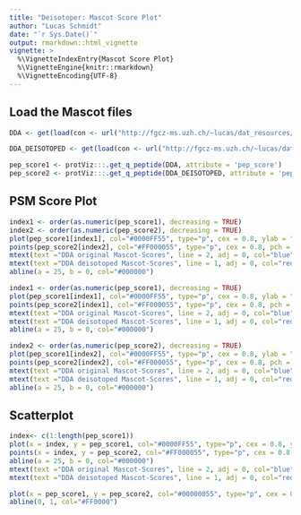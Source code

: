 ```yaml
---
title: "Deisotoper: Mascot Score Plot"
author: "Lucas Schmidt"
date: "`r Sys.Date()`"
output: rmarkdown::html_vignette
vignette: >
  %\VignetteIndexEntry{Mascot Score Plot}
  %\VignetteEngine{knitr::rmarkdown}
  %\VignetteEncoding{UTF-8}
---
```


## Load the Mascot files

```r
DDA <- get(load(con <- url("http://fgcz-ms.uzh.ch/~lucas/dat_resources/Mix1a_1_DDA.RData")))

DDA_DEISOTOPED <- get(load(con <- url("http://fgcz-ms.uzh.ch/~lucas/dat_resources/Mix1a_1_DDA_deisotoped.RData")))

pep_score1 <- protViz:::.get_q_peptide(DDA, attribute = 'pep_score')
pep_score2 <- protViz:::.get_q_peptide(DDA_DEISOTOPED, attribute = 'pep_score')
```


## PSM Score Plot

```r
index1 <- order(as.numeric(pep_score1), decreasing = TRUE)
index2 <- order(as.numeric(pep_score2), decreasing = TRUE)
plot(pep_score1[index1], col="#0000FF55", type="p", cex = 0.8, ylab = "Mascot-Score", xlab = "Index", pch = 16, xlim = c(0, 20000))
points(pep_score2[index2], col="#FF000055", type="p", cex = 0.8, pch = 16)
mtext(text ="DDA original Mascot-Scores", line = 2, adj = 0, col="blue")
mtext(text ="DDA deisotoped Mascot-Scores", line = 1, adj = 0, col="red")
abline(a = 25, b = 0, col="#000000")
```


```r
index1 <- order(as.numeric(pep_score1), decreasing = TRUE)
plot(pep_score1[index1], col="#0000FF55", type="p", cex = 0.8, ylab = "Mascot-Score", xlab = "Index", pch = 16, xlim = c(0, 20000))
points(pep_score2[index1], col="#FF000055", type="p", cex = 0.8, pch = 16)
mtext(text ="DDA original Mascot-Scores", line = 2, adj = 0, col="blue")
mtext(text ="DDA deisotoped Mascot-Scores", line = 1, adj = 0, col="red")
abline(a = 25, b = 0, col="#000000")
```


```r
index2 <- order(as.numeric(pep_score2), decreasing = TRUE)
plot(pep_score1[index2], col="#0000FF55", type="p", cex = 0.8, ylab = "Mascot-Score", xlab = "Index", pch = 16, xlim = c(0, 20000))
points(pep_score2[index2], col="#FF000055", type="p", cex = 0.8, pch = 16)
mtext(text ="DDA original Mascot-Scores", line = 2, adj = 0, col="blue")
mtext(text ="DDA deisotoped Mascot-Scores", line = 1, adj = 0, col="red")
abline(a = 25, b = 0, col="#000000")
```


## Scatterplot

```r
index<- c(1:length(pep_score1))
plot(x = index, y = pep_score1, col="#0000FF55", type="p", cex = 0.8, ylab = "Mascot-Score", xlab = "Index", pch = 16)
points(x = index, y = pep_score2, col="#FF000055", type="p", cex = 0.8, pch = 16)
abline(a = 25, b = 0, col="#000000")
mtext(text ="DDA original Mascot-Scores", line = 2, adj = 0, col="blue")
mtext(text ="DDA deisotoped Mascot-Scores", line = 1, adj = 0, col="red")
```


```r
plot(x = pep_score1, y = pep_score2, col="#00000055", type="p", cex = 0.8, xlab = "Mascot-Score", ylab = "Mascot-Score", pch = 16)
abline(0, 1, col="#FF0000")
```